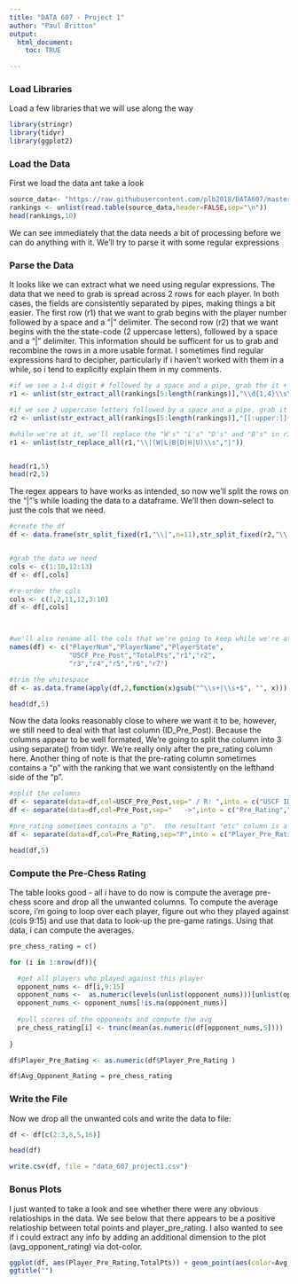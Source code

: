 ---
title: "DATA 607 - Project 1"
author: "Paul Britton"
output: 
  html_document:
    toc: TRUE

---


### Load Libraries

Load a few libraries that we will use along the way

```{r} 
library(stringr) 
library(tidyr)
library(ggplot2)
``` 


### Load the Data

First we load the data ant take a look

```{r} 

source_data<- "https://raw.githubusercontent.com/plb2018/DATA607/master/DATA_607_Project1/tournamentinfo.txt" 
rankings <- unlist(read.table(source_data,header=FALSE,sep="\n")) 
head(rankings,10)
```

We can see immediately that the data needs a bit of processing before we can do anything with it.  We'll try to parse it with some regular expressions

### Parse the Data

It looks like we can extract what we need using regular expressions.  The data that we need to grab is spread across 2 rows for each player.  In both cases, the fields are consistently separated by pipes, making things a bit easier.  The first row (r1) that we want to grab begins with the player number followed by a space and a "|" delimiter.  The second row (r2) that we want begins with the the state-code (2 uppercase letters), followed by a space and a "|" delimiter.  This information should  be sufficent for us to grab and recombine the rows in a more usable format.   I sometimes find regular expressions hard to decipher, particularly if i haven't worked with them in a while, so i tend to explicitly explain them in my comments.


```{r} 


#if we see a 1-4 digit # followed by a space and a pipe, grab the it + the rest of the row
r1 <- unlist(str_extract_all(rankings[5:length(rankings)],"\\d{1,4}\\s\\|.+")) 

#if we see 2 uppercase letters followed by a space and a pipe, grab it + the rest of the row
r2 <- unlist(str_extract_all(rankings[5:length(rankings)],"[[:upper:]]{2}\\s\\|.+")) 

#while we're at it, we'll replace the "W's" "L's" "D's" and "B's" in r1... we just want thte #s
r1 <- unlist(str_replace_all(r1,"\\|(W|L|B|D|H|U)\\s","|"))


head(r1,5)
head(r2,5)


```

The regex appears to have works as intended, so now we'll split the rows on the "|"'s while loading the data to a dataframe.  We'll then  down-select to just the cols that we need.

```{r} 

#create the df
df <- data.frame(str_split_fixed(r1,"\\|",n=11),str_split_fixed(r2,"\\|",n=10))


#grab the data we need
cols <- c(1:10,12:13)
df <- df[,cols]

#re-order the cols 
cols <- c(1,2,11,12,3:10)
df <- df[,cols]



#we'll also rename all the cols that we're going to keep while we're at it
names(df) <- c("PlayerNum","PlayerName","PlayerState",
               "USCF_Pre_Post","TotalPts","r1","r2",
               "r3","r4","r5","r6","r7")

#trim the whitespace
df <- as.data.frame(apply(df,2,function(x)gsub("^\\s+|\\s+$", "", x)))

head(df,5)
``` 


Now the data looks reasonably close to where we want it to be, however, we still need to deal with that last column (ID_Pre_Post).  Because the columns appear to be well formated, We're going to split the column into 3 using separate() from tidyr.  We're really only after the pre_rating column here.  Another thing of note is that the pre-rating column sometimes contains a "p" with the ranking that we want consistently on the lefthand side of the "p".

```{r warning=FALSE} 

#split the columns 
df <- separate(data=df,col=USCF_Pre_Post,sep=" / R: ",into = c("USCF ID","Pre_Post"))
df <- separate(data=df,col=Pre_Post,sep="   ->",into = c("Pre_Rating","Post_Rating"))

#pre_rating sometimes contains a "p".  the resultant "etc" column is a throw-away
df <- separate(data=df,col=Pre_Rating,sep="P",into = c("Player_Pre_Rating","etc"))

head(df,5)

``` 

### Compute the Pre-Chess Rating


The table looks good - all i have to do now is compute the average pre-chess score and drop all the unwanted columns.  To compute the average score, i'm going to loop over each player, figure out who they played against (cols 9:15) and use that data to look-up the pre-game ratings.  Using that data, i can compute the averages.


```{r warning=FALSE} 

pre_chess_rating = c()

for (i in 1:nrow(df)){

  #get all players who played against this player
  opponent_nums <- df[i,9:15]
  opponent_nums <-  as.numeric(levels(unlist(opponent_nums)))[unlist(opponent_nums)]
  opponent_nums <- opponent_nums[!is.na(opponent_nums)]
  
  #pull scores of the opponents and compute the avg
  pre_chess_rating[i] <- trunc(mean(as.numeric(df[opponent_nums,5])))  
 
}

df$Player_Pre_Rating <- as.numeric(df$Player_Pre_Rating )

df$Avg_Opponent_Rating = pre_chess_rating


```

### Write the File

Now we drop all the unwanted cols and write the data to file:

```{r warning=FALSE} 

df <- df[c(2:3,8,5,16)]

head(df)

write.csv(df, file = "data_607_project1.csv")

``` 


### Bonus Plots

I just wanted to take a look and see whether there were any obvious relatioships in the data.  We see below that there appears to be a positive relatioship between total points and player_pre_rating.  I also wanted to  see if i could extract any info by adding an additional dimension to the plot (avg_opponent_rating) via dot-color.    

```{r warning=FALSE} 

ggplot(df, aes(Player_Pre_Rating,TotalPts)) + geom_point(aes(color=Avg_Opponent_Rating)) +
ggtitle("")


``` 